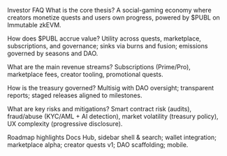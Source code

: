 Investor FAQ
What is the core thesis?
A social-gaming economy where creators monetize quests and users own progress, powered by $PUBL on Immutable zkEVM.

How does $PUBL accrue value?
Utility across quests, marketplace, subscriptions, and governance; sinks via burns and fusion; emissions governed by seasons and DAO.

What are the main revenue streams?
Subscriptions (Prime/Pro), marketplace fees, creator tooling, promotional quests.

How is the treasury governed?
Multisig with DAO oversight; transparent reports; staged releases aligned to milestones.

What are key risks and mitigations?
Smart contract risk (audits), fraud/abuse (KYC/AML + AI detection), market volatility (treasury policy), UX complexity (progressive disclosure).

Roadmap highlights
Docs Hub, sidebar shell & search; wallet integration; marketplace alpha; creator quests v1; DAO scaffolding; mobile.
